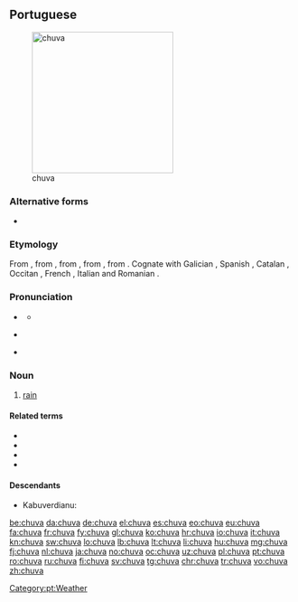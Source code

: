 {{also|chůva}}
==Portuguese==
{{wikipedia|lang=pt}}
[[Image:11-08-21-jaguar-im-regen-by-RalfR-16.jpg|thumb|250px|chuva]]

===Alternative forms===
* {{l|pt|chuiva}} {{qualifier|dated|dialectal}}

===Etymology===
From {{etyl|roa-opt|pt}} {{term|chuvia||rain|lang=roa-opt}}, from {{etyl|la|pt}} {{term|pluvia||rain|lang=la}}, from {{term|pluvius||rainy|lang=la}}, from {{term|pluit||it is raining|lang=la}}, from {{etyl|ine-pro|pt}}. Cognate with Galician {{m|gl|chuvia}}, Spanish {{m|es|lluvia}}, Catalan {{m|ca|pluja}}, Occitan {{m|oc|pluèja}}, French {{m|fr|pluie}}, Italian {{m|it|pioggia}} and Romanian {{m|ro|ploaie}}.

===Pronunciation===
* {{a|Portugal}} {{IPA|/ˈʃu.vɐ/|lang=pt}}
** {{audio|Pt chuva.ogg|Audio|lang=pt}}
* {{a|Brazil}} {{IPA|/ˈʃu.va/|/ˈʃu.vɐ/|lang=pt}}
* {{hyphenation|chu|va|lang=pt}}

===Noun===
{{pt-noun|f}}

# [[rain]]

====Related terms====
* {{l|pt|chover}}
* {{l|pt|chuvoso}}
* {{l|pt|guarda-chuva}}
* {{l|pt|chapéu-de-chuva}}

====Descendants====
* Kabuverdianu: {{l|kea|txuba}}

[[Category:pt:Weather]]

[[be:chuva]]
[[da:chuva]]
[[de:chuva]]
[[el:chuva]]
[[es:chuva]]
[[eo:chuva]]
[[eu:chuva]]
[[fa:chuva]]
[[fr:chuva]]
[[fy:chuva]]
[[gl:chuva]]
[[ko:chuva]]
[[hr:chuva]]
[[io:chuva]]
[[it:chuva]]
[[kn:chuva]]
[[sw:chuva]]
[[lo:chuva]]
[[lb:chuva]]
[[lt:chuva]]
[[li:chuva]]
[[hu:chuva]]
[[mg:chuva]]
[[fj:chuva]]
[[nl:chuva]]
[[ja:chuva]]
[[no:chuva]]
[[oc:chuva]]
[[uz:chuva]]
[[pl:chuva]]
[[pt:chuva]]
[[ro:chuva]]
[[ru:chuva]]
[[fi:chuva]]
[[sv:chuva]]
[[tg:chuva]]
[[chr:chuva]]
[[tr:chuva]]
[[vo:chuva]]
[[zh:chuva]]